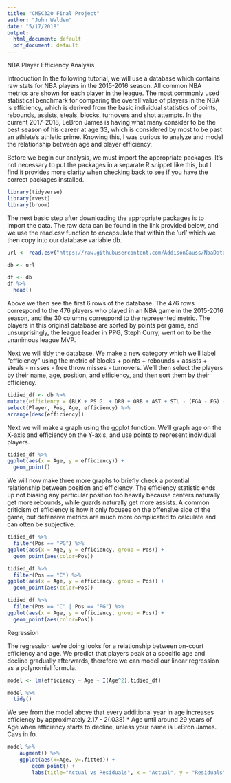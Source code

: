 ```yaml
---
title: "CMSC320 Final Project"
author: "John Walden"
date: "5/17/2018"
output:
  html_document: default
  pdf_document: default
---
```


NBA Player Efficiency Analysis

Introduction
In the following tutorial, we will use a database which contains raw stats for NBA players in the 2015-2016 season. All common NBA metrics are shown for each player in the league. The most commonly used statistical benchmark for comparing the overall value of players in the NBA is efficiency, which is derived from the basic individual statistics of points, rebounds, assists, steals, blocks, turnovers and shot attempts.  In the current 2017-2018, LeBron James is having what many consider to be the best season of his career at age 33, which is considered by most to be past an athlete's athletic prime.  Knowing this, I was curious to analyze and model the relationship between age and player efficiency.

Before we begin our analysis, we must import the appropriate packages.  It's not necessary to put the packages in a separate R snippet like this, but I find it provides more clarity when checking back to see if you have the correct packages installed.

```r
library(tidyverse)
library(rvest)
library(broom)
```

The next basic step after downloading the appropriate packages is to import the data.  The raw data can be found in the link provided below, and we use the read.csv function to encapsulate that within the 'url' which we then copy into our database variable db.

```r
url <- read.csv("https://raw.githubusercontent.com/AddisonGauss/NbaData2015-2016/master/NBApoints.csv")

db <- url

df <- db
df %>%
  head()
```

Above we then see the first 6 rows of the database.  The 476 rows correspond to the 476 players who played in an NBA game in the 2015-2016 season, and the 30 columns correspond to the represented metric.  The players in this original database are sorted by points per game, and unsurprisingly, the league leader in PPG, Steph Curry, went on to be the unanimous league MVP.


Next we will tidy the database.  We make a new category which we'll label "efficiency" using the metric of blocks + points + rebounds + assists + steals - misses - free throw misses - turnovers.  We'll then select the players by their name, age, position, and efficiency, and then sort them by their efficiency.

```r
tidied_df <- db %>%
mutate(efficiency = (BLK + PS.G. + DRB + ORB + AST + STL - (FGA - FG) - (FTA - FT) - TOV)) %>%
select(Player, Pos, Age, efficiency) %>%
arrange(desc(efficiency))
```

Next we will make a graph using the ggplot function.  We'll graph age on the X-axis and efficiency on the Y-axis, and use points to represent individual players.

```r
tidied_df %>%
ggplot(aes(x = Age, y = efficiency)) +
  geom_point()
```

We will now make three more graphs to briefly check a potential relationship between position and efficiency.  The efficiency statistic ends up not biasing any particular position too heavily because centers naturally get more rebounds, while guards naturally get more assists.  A common criticism of efficiency is how it only focuses on the offensive side of the game, but defensive metrics are much more complicated to calculate and can often be subjective.

```r
tidied_df %>%
  filter(Pos == "PG") %>%
ggplot(aes(x = Age, y = efficiency, group = Pos)) + 
  geom_point(aes(color=Pos))
```

```r
tidied_df %>%
  filter(Pos == "C") %>%
ggplot(aes(x = Age, y = efficiency, group = Pos)) + 
  geom_point(aes(color=Pos))
```

```r
tidied_df %>%
  filter(Pos == "C" | Pos == "PG") %>%
ggplot(aes(x = Age, y = efficiency, group = Pos)) + 
  geom_point(aes(color=Pos))
```

Regression

The regression we're doing looks for a relationship between on-court efficiency and age.  We predict that players peak at a specific age and decline gradually afterwards, therefore we can model our linear regression as a polynomial formula.

```r
model <- lm(efficiency ~ Age + I(Age^2),tidied_df)

model %>%
  tidy()
```

We see from the model above that every additional year in age increases efficiency by approximately 2.17 - 2(.038) * Age until around 29 years of Age when efficiency starts to decline, unless your name is LeBron James.  Cavs in fo.

```r
model %>%
    augment() %>%
    ggplot(aes(x=Age, y=.fitted)) +
        geom_point() +
        labs(title="Actual vs Residuals", x = "Actual", y = "Residuals")
```